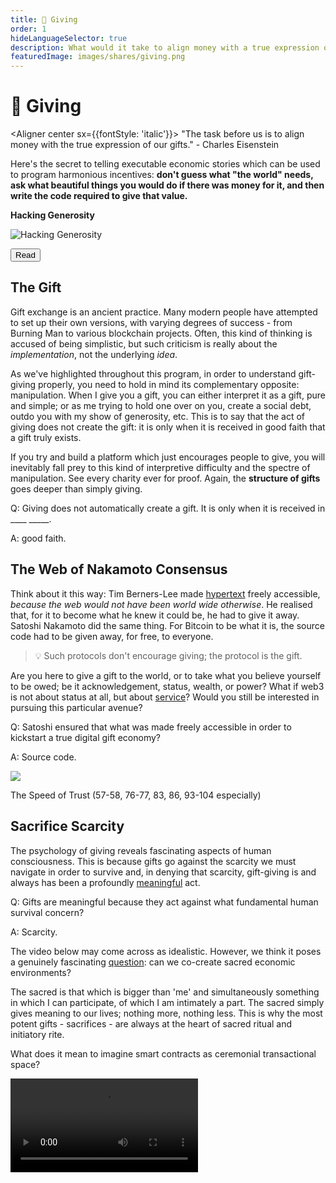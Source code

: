 ```yaml
---
title: 💝 Giving
order: 1
hideLanguageSelector: true
description: What would it take to align money with a true expression of our gifts? Can we consider engineer ceremonial digital spaces for human transaction that deepen our relationships to one another and the world we share?
featuredImage: images/shares/giving.png
---
```


# 💝 Giving

<Aligner center sx={{fontStyle: 'italic'}}>
"The task before us is to align money with the true expression of our gifts." - Charles Eisenstein
</Aligner>

<AudioPlayer src="https://kernel-audio.s3.amazonaws.com/M7E1+-+Giving.mp3"/>

Here's the secret to telling executable economic stories which can be used to program harmonious incentives: **don't guess what "the world" needs, ask what beautiful things you would do if there was money for it, and then write the code required to give that value.**

<InfoBlock>

<Box>

**Hacking Generosity**

![Hacking Generosity](/images/mod7-img/eric-raymond.jpeg)

<Aligner center>
<Button to="https://tinyurl.com/hack-generosity">
    Read
</Button>
</Aligner>

</Box>

</InfoBlock>

## The Gift

Gift exchange is an ancient practice. Many modern people have attempted to set up their own 
versions, with varying degrees of success - from Burning Man to various blockchain projects. 
Often, this kind of thinking is accused of being simplistic, but such criticism is really about 
the *implementation*, not the underlying *idea*.

As we've highlighted throughout this program, in order to understand gift-giving properly, you 
need to hold in mind its complementary opposite: manipulation. When I give you a gift, you can 
either interpret it as a gift, pure and simple; or as me trying to hold one over on you, create 
a social debt, outdo you with my show of generosity, etc. This is to say that the act of giving 
does not create the gift: it is only when it is received in good faith that a gift truly exists.

If you try and build a platform which just encourages people to give, you will inevitably fall 
prey to this kind of interpretive difficulty and the spectre of manipulation. See every charity 
ever for proof. Again, the **structure of gifts** goes deeper than simply giving.

<Flash>

<Card>

Q: Giving does not automatically create a gift. It is only when it is received in \_\_\_\_ \_\_\_\_\_.

A: good faith.

</Card>

</Flash>

## The Web of Nakamoto Consensus

Think about it this way: Tim Berners-Lee made [hypertext](https://tinyurl.com/http-prop) freely accessible, *because the web would not have been world wide otherwise*. He realised that, for it to become what he knew it could be, he had to give it away. Satoshi Nakamoto did the same thing. For Bitcoin to be what it is, the source code had to be given away, for free, to everyone. 

> 💡 Such protocols don't encourage giving; the protocol is the gift.

Are you here to give a gift to the world, or to take what you believe yourself to be owed; be 
it acknowledgement, status, wealth, or power? What if web3 is not about status at all, but 
about [service](/learn/module-5/incentives/#programming-crowds)? Would you still be interested 
in pursuing this particular avenue?

<Flash>

<Card>

Q: Satoshi ensured that what was made freely accessible in order to kickstart a true digital gift economy?

A: Source code.

</Card>

</Flash>

<Aligner center>

<Image src="/images/mod7-img/cosmic-gift.png" />

</Aligner>

<List>

<Link to="https://thebluepill.eth.link/">

The Speed of Trust (57-58, 76-77, 83, 86, 93-104 especially)

</Link>

</List>

## Sacrifice Scarcity

The psychology of giving reveals fascinating aspects of human consciousness. This is because 
gifts go against the scarcity we must navigate in order to survive and, in denying that 
scarcity, gift-giving is and always has been a profoundly [meaningful](/learn/module-1/meaning/) act.

<Flash>

<Card>

Q: Gifts are meaningful because they act against what fundamental human survival concern?

A: Scarcity.

</Card>

</Flash>

The video below may come across as idealistic. However, we think it poses a genuinely 
fascinating [question](/learn/module-2/better-questions/): can we co-create sacred economic 
environments?

The sacred is that which is bigger than 'me' and simultaneously something in which I can 
participate, of which I am intimately a part. The sacred simply gives meaning to our lives; 
nothing more, nothing less. This is why the most potent gifts - sacrifices - are always at the 
heart of sacred ritual and initiatory rite.

What does it mean to imagine smart contracts as ceremonial transactional space?

<Video src="https://player.vimeo.com/video/317296843?color=ffffff&byline=0" />

> Art, pure science, education, healing and many other critical aspects of life are all things 
which do not fit well within our current economy. So, if we care about them, we need to develop 
institutions or practices which convert 'real' money into gift money.

> Recycling the money high in the drainage is different. The goal is not to take money from some people to give to other people. The goal is to increase the wealth within the [entire system](https://roamingupward.net/year-of-the-jerk/).

## Receiving Gracefully

It's worth re-emphasising a point above:

> 💡 The act of giving does not create gifts: it is only when one is received in good faith that a gift truly exists.

By virtue of the way this course is presented, it attracts people predisposed to giving: people who like to serve others, help where they can, and who want to imagine better ways we can all live together. This is an admirable trait, and something we actively look for and help cultivate in every Kernel fellow. However, like everything, it has its shadow side. 

Often, we seek to help others because we do not wish to look closely at the aspects in which we ourselves feel lacking. Serving others can distract us from our own perceived inadequacies.

Much like [we cannot improve the world if we do not first know how to improve ourselves](/learn/module-3/intention/#reflecting-truth), we have to know how to receive with grace before we can really understand what it means to give unconditionally; to give the very source of our gift away and trust others to use it for good.

Receiving gracefully depends on two keys. In [Better Questions](/learn/module-2/better-questions), we said "don't be afraid of letting others teach you; it does not degrade you, it uplifts you. The ego doesn't always acknowledge this simple truth". The same applies to receiving: don't be afraid to receive from others, and don't be afraid to express your gratitude. Saying "thank you" and really meaning it only seems hard until you actually do it and see the effect it has on another human being to be truly acknowledged.

The other is harder: **become comfortable with the fact that you have needs**. It's OK to need. It means you're human. You have to develop an internal language of need which allows you to see your own dependency graph clearly. It is only when we are comfortable with our own state of neediness that we can communicate it clearly and honestly to others without projecting the expectation that they will necessarily satisfy us. Here, in truth, is the rock bottom foundation of all courageous, honest, horizontal, long-term conversations.

The best method for developing an internal language of need is prayer. It always has been. If you really want to know, sit, kneel, or put your forehead on the floor, and embody humble need. Otherwise, meditate on your various dependencies: it makes it so much easier to [forgive others and give of yourself](https://www.youtube.com/watch?v=S5byKtoI5l0).

> “To sit or kneel in prayer [...] coheres with the secret structure of existence and reality, namely that we have a right to nothing. Everything that we are, think, feel and have is a gift. We have received everything, even the opportunity to come to the earth and walk awake in this wondrous universe [...] We weight the notion of prayer with burdens of duty, holiness and the struggle for perfection. Prayer should have the freedom of delight. It should arise from, and bring us to, humour, laughter and joy. Religion often suffers from a great amnesia; it constantly insists on the seriousness of God and forgets the magic of the Divine Glory. Prayer should be the wild dance of the heart too. In the silence of our prayer we should be able to sense the roguish smile of a [joyful](/learn/module-1/joyful-subversion) God who, despite all the chaos and imperfection, ultimately shelters everything [...] Prayer issues from that threshold where soul and life interflow; it is the conversation between desire and reality. It is not to be reduced to the intermittent moments when we say prayers in words. **Prayer is a deeper and more [ancient conversation](/learn/module-0/conversation) within us** [...] In a similar sense, one could consider prayer as the soul-narrative of a people issuing from that threshold where their desire negotiates the constraints and suffering of their history.” - John O’Donohue

<Flash>

<Card>

Q: What are the keys to receive gracefully?

A: Cultivate gratitude, become comfortable with your own needs.

</Card>

</Flash>

<Aligner center>
    <Image alt="The Gift of Help" src="/images/mod7-img/the_gift_of_help.jpg" />
</Aligner>

## Further Afield

<List>

<Link to="https://www.youtube.com/watch?v=jJ8yU_K6nL8">

A (M)otherworld is possible

</Link>

<Link to="https://emergencemagazine.org/essay/the-serviceberry/" >

The Serviceberry

</Link>

</List>

> To name the world as gift is to feel one’s membership in the web of reciprocity.

> The revelation in that word is a treasure for me, because it is also the root word for “gift.” I can’t help but gaze at them, cupped like jewels in my hand, and breathe out my gratitude.

> In the presence of such gifts, gratitude is the intuitive first response. The gratitude flows toward our plant elders and radiates to the rain, to the sunshine, to the improbability of bushes spangled with morsels of sweetness in a world that can be bitter.

> Gratitude creates a sense of abundance, the knowing that you have what you need. In that climate of sufficiency, our hunger for more abates and we take only what we need, in respect for the generosity of the giver.

> In a gift economy, wealth is understood as having enough to share, and the practice for dealing with abundance is to give it away.

> "With a serviceberry economy as our model, it prompts the opportunity for articulation of the value of gratitude and reciprocity as essential foundations for an economy." Reciprocity — not scarcity.

> Oftentimes this is achieved by shifting one’s needs away from whatever is in short supply, as though evolution were suggesting “if there’s not enough of what you want, then want something else.” This specialization to avoid scarcity has led to a dazzling array of biodiversity, each avoiding competition by being different. Diversity in ways of being is an antidote to scarcity-induced competition.

> The gift is multiplied with every giving, until it returns so rich and sweet that it burbles forth as the birdsong that wakes me in the morning.

> What use does the tree have of berries other than as a way to make relationships with birds?